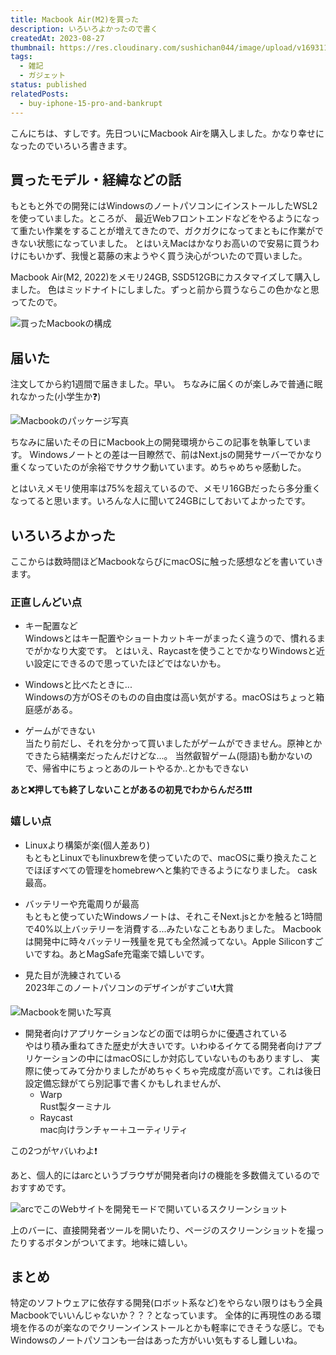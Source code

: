 ```yaml
---
title: Macbook Air(M2)を買った
description: いろいろよかったので書く
createdAt: 2023-08-27
thumbnail: https://res.cloudinary.com/sushichan044/image/upload/v1693116688/general/C10CE3D0-12C8-49F9-B484-E50119E08781_1_102_o_jyk0vx.jpg
tags:
  - 雑記
  - ガジェット
status: published
relatedPosts:
  - buy-iphone-15-pro-and-bankrupt
---
```



こんにちは、すしです。先日ついにMacbook Airを購入しました。かなり幸せになったのでいろいろ書きます。

## 買ったモデル・経緯などの話

もともと外での開発にはWindowsのノートパソコンにインストールしたWSL2を使っていました。ところが、
最近Webフロントエンドなどをやるようになって重たい作業をすることが増えてきたので、ガクガクになってまともに作業ができない状態になっていました。
とはいえMacはかなりお高いので安易に買うわけにもいかず、我慢と葛藤の末ようやく買う決心がついたので買いました。

Macbook Air(M2, 2022)をメモリ24GB, SSD512GBにカスタマイズして購入しました。
色はミッドナイトにしました。ずっと前から買うならこの色かなと思ってたので。

![買ったMacbookの構成](https://res.cloudinary.com/sushichan044/image/upload/v1693116961/general/%E3%82%B9%E3%82%AF%E3%83%AA%E3%83%BC%E3%83%B3%E3%82%B7%E3%83%A7%E3%83%83%E3%83%88_2023-08-27_15.15.56_vshqvp.png "大体25万円ちょっと。円安やめてくれ〜〜〜")

## 届いた

注文してから約1週間で届きました。早い。 <Spoiler>ちなみに届くのが楽しみで普通に眠れなかった(小学生か❓)</Spoiler>

![Macbookのパッケージ写真](https://res.cloudinary.com/sushichan044/image/upload/v1693122894/general/D7E3D81F-CDF5-4F0B-9940-178518FFF34F_1_102_o_j4qdtw.jpg)

ちなみに届いたその日にMacbook上の開発環境からこの記事を執筆しています。
Windowsノートとの差は一目瞭然で、前はNext.jsの開発サーバーでかなり重くなっていたのが余裕でサクサク動いています。めちゃめちゃ感動した。

とはいえメモリ使用率は75%を超えているので、メモリ16GBだったら多分重くなってると思います。いろんな人に聞いて24GBにしておいてよかったです。

## いろいろよかった

ここからは数時間ほどMacbookならびにmacOSに触った感想などを書いていきます。

### 正直しんどい点

- キー配置など<br />
  Windowsとはキー配置やショートカットキーがまったく違うので、慣れるまでがかなり大変です。
  とはいえ、Raycastを使うことでかなりWindowsと近い設定にできるので思っていたほどではないかも。

<UrlCard url="https://www.raycast.com" />

- Windowsと比べたときに...<br />
  Windowsの方がOSそのものの自由度は高い気がする。macOSはちょっと箱庭感がある。

- ゲームができない<br />
  当たり前だし、それを分かって買いましたがゲームができません。原神とかできたら結構楽だったんだけどな...。
  <Spoiler>
    当然叡智ゲーム(隠語)も動かないので、帰省中にちょっとあのルートやるか..とかもできない
  </Spoiler>

**あと❌押しても終了しないことがあるの初見でわからんだろ❗❗❗**

### 嬉しい点

- Linuxより構築が楽(個人差あり)<br />
  もともとLinuxでもlinuxbrewを使っていたので、macOSに乗り換えたことでほぼすべての管理をhomebrewへと集約できるようになりました。
  cask最高。

- バッテリーや充電周りが最高<br />
  もともと使っていたWindowsノートは、それこそNext.jsとかを触ると1時間で40%以上バッテリーを消費する...みたいなこともありました。
  Macbookは開発中に時々バッテリー残量を見ても全然減ってない。Apple Siliconすごいですね。あとMagSafe充電楽で嬉しいです。

- 見た目が洗練されている<br />
  2023年このノートパソコンのデザインがすごい❗大賞

![Macbookを開いた写真](https://res.cloudinary.com/sushichan044/image/upload/v1693124525/general/A2B59C64-6112-4B45-B4AD-38CB2C140C39_tzq4ii.jpg)

- 開発者向けアプリケーションなどの面では明らかに優遇されている<br />
  やはり積み重ねてきた歴史が大きいです。いわゆるイケてる開発者向けアプリケーションの中にはmacOSにしか対応していないものもありますし、
  実際に使ってみて分かりましたがめちゃくちゃ完成度が高いです。これは後日設定備忘録がてら別記事で書くかもしれませんが、
  - Warp<br />
    Rust製ターミナル
  - Raycast<br />
    mac向けランチャー＋ユーティリティ

この2つがヤバいわよ❗

あと、個人的にはarcというブラウザが開発者向けの機能を多数備えているのでおすすめです。

<UrlCard url="https://arc.net/" />

![arcでこのWebサイトを開発モードで開いているスクリーンショット](https://res.cloudinary.com/sushichan044/image/upload/v1693124021/general/%E3%82%B9%E3%82%AF%E3%83%AA%E3%83%BC%E3%83%B3%E3%82%B7%E3%83%A7%E3%83%83%E3%83%88_2023-08-27_17.13.32_toypbz.png "実際にこの記事はarcでプレビューしながら書いています")

上のバーに、直接開発者ツールを開いたり、ページのスクリーンショットを撮ったりするボタンがついてます。地味に嬉しい。

## まとめ

特定のソフトウェアに依存する開発(ロボット系など)をやらない限りはもう全員Macbookでいいんじゃないか？？？となっています。
全体的に再現性のある環境を作るのが楽なのでクリーンインストールとかも軽率にできそうな感じ。でもWindowsのノートパソコンも一台はあった方がいい気もするし難しいね。
